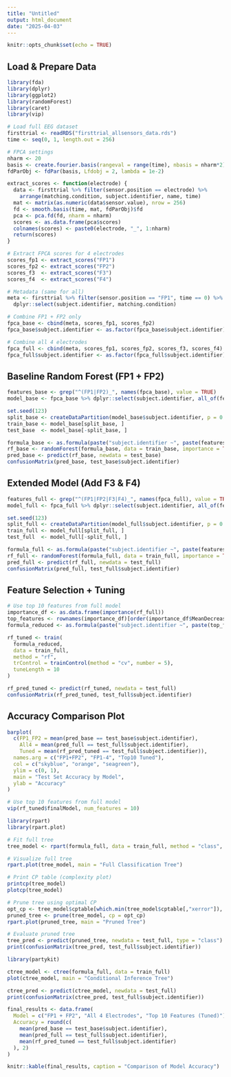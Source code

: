 ---
title: "Untitled"
output: html_document
date: "2025-04-03"
---

```{r setup, include=FALSE}
knitr::opts_chunk$set(echo = TRUE)
```

## Load & Prepare Data

```{r}
library(fda)
library(dplyr)
library(ggplot2)
library(randomForest)
library(caret)
library(vip)

# Load full EEG dataset
firsttrial <- readRDS("firsttrial_allsensors_data.rds")
time <- seq(0, 1, length.out = 256)

# FPCA settings
nharm <- 20
basis <- create.fourier.basis(rangeval = range(time), nbasis = nharm*2)
fdParObj <- fdPar(basis, Lfdobj = 2, lambda = 1e-2)

extract_scores <- function(electrode) {
  data <- firsttrial %>% filter(sensor.position == electrode) %>%
    arrange(matching.condition, subject.identifier, name, time)
  mat <- matrix(as.numeric(data$sensor.value), nrow = 256)
  fd <- smooth.basis(time, mat, fdParObj)$fd
  pca <- pca.fd(fd, nharm = nharm)
  scores <- as.data.frame(pca$scores)
  colnames(scores) <- paste0(electrode, "_", 1:nharm)
  return(scores)
}

# Extract FPCA scores for 4 electrodes
scores_fp1 <- extract_scores("FP1")
scores_fp2 <- extract_scores("FP2")
scores_f3  <- extract_scores("F3")
scores_f4  <- extract_scores("F4")

# Metadata (same for all)
meta <- firsttrial %>% filter(sensor.position == "FP1", time == 0) %>%
  dplyr::select(subject.identifier, matching.condition)

# Combine FP1 + FP2 only
fpca_base <- cbind(meta, scores_fp1, scores_fp2)
fpca_base$subject.identifier <- as.factor(fpca_base$subject.identifier)

# Combine all 4 electrodes
fpca_full <- cbind(meta, scores_fp1, scores_fp2, scores_f3, scores_f4)
fpca_full$subject.identifier <- as.factor(fpca_full$subject.identifier)
```

## Baseline Random Forest (FP1 + FP2)

```{r}
features_base <- grep("^(FP1|FP2)_", names(fpca_base), value = TRUE)
model_base <- fpca_base %>% dplyr::select(subject.identifier, all_of(features_base))

set.seed(123)
split_base <- createDataPartition(model_base$subject.identifier, p = 0.7, list = FALSE)
train_base <- model_base[split_base, ]
test_base  <- model_base[-split_base, ]

formula_base <- as.formula(paste("subject.identifier ~", paste(features_base, collapse = " + ")))
rf_base <- randomForest(formula_base, data = train_base, importance = TRUE)
pred_base <- predict(rf_base, newdata = test_base)
confusionMatrix(pred_base, test_base$subject.identifier)
```

## Extended Model (Add F3 & F4)

```{r}
features_full <- grep("^(FP1|FP2|F3|F4)_", names(fpca_full), value = TRUE)
model_full <- fpca_full %>% dplyr::select(subject.identifier, all_of(features_full))

set.seed(123)
split_full <- createDataPartition(model_full$subject.identifier, p = 0.7, list = FALSE)
train_full <- model_full[split_full, ]
test_full  <- model_full[-split_full, ]

formula_full <- as.formula(paste("subject.identifier ~", paste(features_full, collapse = " + ")))
rf_full <- randomForest(formula_full, data = train_full, importance = TRUE)
pred_full <- predict(rf_full, newdata = test_full)
confusionMatrix(pred_full, test_full$subject.identifier)
```

## Feature Selection + Tuning

```{r}
# Use top 10 features from full model
importance_df <- as.data.frame(importance(rf_full))
top_features <- rownames(importance_df)[order(importance_df$MeanDecreaseGini, decreasing = TRUE)][1:10]
formula_reduced <- as.formula(paste("subject.identifier ~", paste(top_features, collapse = " + ")))

rf_tuned <- train(
  formula_reduced,
  data = train_full,
  method = "rf",
  trControl = trainControl(method = "cv", number = 5),
  tuneLength = 10
)

rf_pred_tuned <- predict(rf_tuned, newdata = test_full)
confusionMatrix(rf_pred_tuned, test_full$subject.identifier)
```

## Accuracy Comparison Plot

```{r}
barplot(
  c(FP1_FP2 = mean(pred_base == test_base$subject.identifier),
    All4 = mean(pred_full == test_full$subject.identifier),
    Tuned = mean(rf_pred_tuned == test_full$subject.identifier)),
  names.arg = c("FP1+FP2", "FP1-4", "Top10 Tuned"),
  col = c("skyblue", "orange", "seagreen"),
  ylim = c(0, 1),
  main = "Test Set Accuracy by Model",
  ylab = "Accuracy"
)

```
```{r}
# Use top 10 features from full model
vip(rf_tuned$finalModel, num_features = 10)

```
```{r}
library(rpart)
library(rpart.plot)

# Fit full tree
tree_model <- rpart(formula_full, data = train_full, method = "class", cp = 0.001)

# Visualize full tree
rpart.plot(tree_model, main = "Full Classification Tree")

# Print CP table (complexity plot)
printcp(tree_model)
plotcp(tree_model)

# Prune tree using optimal CP
opt_cp <- tree_model$cptable[which.min(tree_model$cptable[,"xerror"]), "CP"]
pruned_tree <- prune(tree_model, cp = opt_cp)
rpart.plot(pruned_tree, main = "Pruned Tree")

# Evaluate pruned tree
tree_pred <- predict(pruned_tree, newdata = test_full, type = "class")
print(confusionMatrix(tree_pred, test_full$subject.identifier))

```
```{r}
library(partykit)

ctree_model <- ctree(formula_full, data = train_full)
plot(ctree_model, main = "Conditional Inference Tree")

ctree_pred <- predict(ctree_model, newdata = test_full)
print(confusionMatrix(ctree_pred, test_full$subject.identifier))

```
```{r}
final_results <- data.frame(
  Model = c("FP1 + FP2", "All 4 Electrodes", "Top 10 Features (Tuned)"),
  Accuracy = round(c(
    mean(pred_base == test_base$subject.identifier),
    mean(pred_full == test_full$subject.identifier),
    mean(rf_pred_tuned == test_full$subject.identifier)
  ), 2)
)

knitr::kable(final_results, caption = "Comparison of Model Accuracy")

```

